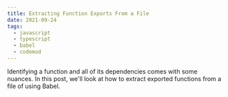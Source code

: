 ```yaml
---
title: Extracting Function Exports From a File
date: 2021-09-24
tags:
  - javascript
  - typescript
  - babel
  - codemod
---
```


Identifying a function and all of its dependencies comes with some nuances. In this post, we'll look at how to extract exported functions from a file of using Babel.
